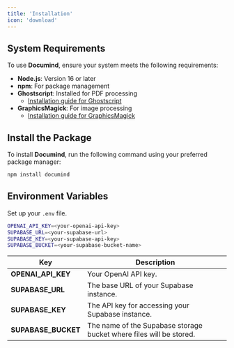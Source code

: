 ```yaml
---
title: 'Installation'
icon: 'download'
---
```


## System Requirements

To use **Documind**, ensure your system meets the following requirements:

- **Node.js**: Version 16 or later
- **npm**: For package management
- **Ghostscript**: Installed for PDF processing  
  - [Installation guide for Ghostscript](https://ghostscript.com/releases/index.html)
- **GraphicsMagick**: For image processing
  - [Installation guide for GraphicsMagick](http://www.graphicsmagick.org/download.html)


## Install the Package

To install **Documind**, run the following command using your preferred package manager:

```bash npm
npm install documind
```

## Environment Variables

Set up your `.env` file.

```bash .env.example
OPENAI_API_KEY=<your-openai-api-key>
SUPABASE_URL=<your-supabase-url>
SUPABASE_KEY=<your-supabase-api-key>
SUPABASE_BUCKET=<your-supabase-bucket-name>
```

| Key                  | Description                                                                 |
|----------------------|-----------------------------------------------------------------------------|
| **OPENAI_API_KEY**   | Your OpenAI API key.                       |
| **SUPABASE_URL**     | The base URL of your Supabase instance.                                    |
| **SUPABASE_KEY**     | The API key for accessing your Supabase instance.                         |
| **SUPABASE_BUCKET**  | The name of the Supabase storage bucket where files will be stored.       |
